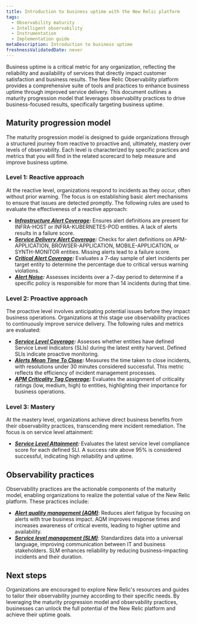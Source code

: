 ```yaml
---
title: Introduction to business uptime with the New Relic platform
tags:
  - Observability maturity
  - Intelligent observability
  - Instrumentation
  - Implementation guide
metaDescription: Introduction to business uptime
freshnessValidatedDate: never
---
```



Business uptime is a critical metric for any organization, reflecting the reliability and availability of services that directly impact customer satisfaction and business results. The New Relic Observability platform provides a comprehensive suite of tools and practices to enhance business uptime through improved service delivery. This document outlines a maturity progression model that leverages observability practices to drive business-focused results, specifically targeting business uptime.

## Maturity progression model

The maturity progression model is designed to guide organizations through a structured journey from reactive to proactive and, ultimately, mastery over levels of observability. Each level is characterized by specific practices and metrics that you will find in the related scorecard to help measure and improve business uptime.

### Level 1: Reactive approach

At the reactive level, organizations respond to incidents as they occur, often without prior warning. The focus is on establishing basic alert mechanisms to ensure that issues are detected promptly. The following rules are used to evaluate the effectiveness of a reactive approach:

* ***[Infrastructure Alert Coverage](/docs/new-relic-solutions/observability-maturity/business-uptime/l1-infrastructure-alert-coverage):*** Ensures alert definitions are present for INFRA-HOST or INFRA-KUBERNETES-POD entities. A lack of alerts results in a failure score.
* ***[Service Delivery Alert Coverage](/docs/new-relic-solutions/observability-maturity/business-uptime/l1-service-delivery-alert-coverage):*** Checks for alert definitions on APM-APPLICATION, BROWSER-APPLICATION, MOBILE-APPLICATION, or SYNTH-MONITOR entities. Missing alerts lead to a failure score.
* ***[Critical Alert Coverage](/docs/new-relic-solutions/observability-maturity/business-uptime/l1-critical-alert-coverage):*** Evaluates a 7-day sample of alert incidents per target entity to determine the percentage due to critical versus warning violations.
* ***[Alert Noise](/docs/new-relic-solutions/observability-maturity/business-uptime/l1-alert-noise):*** Assesses incidents over a 7-day period to determine if a specific policy is responsible for more than 14 incidents during that time.

### Level 2: Proactive approach

The proactive level involves anticipating potential issues before they impact business operations. Organizations at this stage use observability practices to continuously improve service delivery. The following rules and metrics are evaluated:

* ***[Service Level Coverage](/docs/new-relic-solutions/observability-maturity/business-uptime/l2-service-level-coverage):*** Assesses whether entities have defined Service Level Indicators (SLIs) during the latest entity harvest. Defined SLIs indicate proactive monitoring.
* ***[Alerts Mean Time To Close](/docs/new-relic-solutions/observability-maturity/business-uptime/l2-alerts-mean-time-to-close):*** Measures the time taken to close incidents, with resolutions under 30 minutes considered successful. This metric reflects the efficiency of incident management processes.
* ***[APM Criticality Tag Coverage](/docs/new-relic-solutions/observability-maturity/business-uptime/l2-apm-criticality-tag-coverage):*** Evaluates the assignment of criticality ratings (low, medium, high) to entities, highlighting their importance for business operations.

### Level 3: Mastery 

At the mastery level, organizations achieve direct business benefits from their observability practices, transcending mere incident remediation. The focus is on service level attainment:

* ***[Service Level Attainment](/docs/new-relic-solutions/observability-maturity/business-uptime/l3-service-level-attainment):*** Evaluates the latest service level compliance score for each defined SLI. A success rate above 95% is considered successful, indicating high reliability and uptime.

## Observability practices

Observability practices are the actionable components of the maturity model, enabling organizations to realize the potential value of the New Relic platform. These practices include:

- ***[Alert quality management (AQM)](/docs/new-relic-solutions/observability-maturity/uptime-performance-reliability/aqm-implementation-guide/)***: Reduces alert fatigue by focusing on alerts with true business impact. AQM improves response times and increases awareness of critical events, leading to higher uptime and availability.
- ***[Service level management (SLM)](/docs/new-relic-solutions/observability-maturity/uptime-performance-reliability/slm-implementation-guide/)***: Standardizes data into a universal language, improving communication between IT and business stakeholders. SLM enhances reliability by reducing business-impacting incidents and their duration.


## Next steps

Organizations are encouraged to explore New Relic's resources and guides to tailor their observability journey according to their specific needs. By leveraging the maturity progression model and observability practices, businesses can unlock the full potential of the New Relic platform and achieve their uptime goals.
